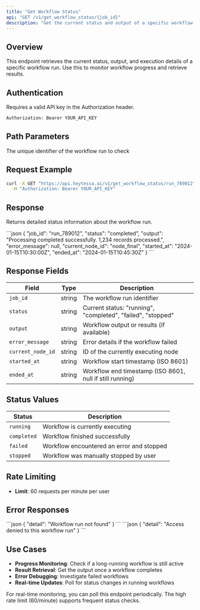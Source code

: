 ```yaml
---
title: "Get Workflow Status"
api: "GET /v1/get_workflow_status/{job_id}"
description: "Get the current status and output of a specific workflow run"
---
```


## Overview

This endpoint retrieves the current status, output, and execution details of a specific workflow run. Use this to monitor workflow progress and retrieve results.

## Authentication

Requires a valid API key in the Authorization header.

```bash
Authorization: Bearer YOUR_API_KEY
```

## Path Parameters

<ParamField path="job_id" type="string" required>
  The unique identifier of the workflow run to check
</ParamField>

## Request Example

```bash
curl -X GET "https://api.heytessa.ai/v1/get_workflow_status/run_789012" \
  -H "Authorization: Bearer YOUR_API_KEY"
```

## Response

Returns detailed status information about the workflow run.

<ResponseExample>
```json
{
  "job_id": "run_789012",
  "status": "completed",
  "output": "Processing completed successfully. 1,234 records processed.",
  "error_message": null,
  "current_node_id": "node_final",
  "started_at": "2024-01-15T10:30:00Z",
  "ended_at": "2024-01-15T10:45:30Z"
}
```
</ResponseExample>

## Response Fields

| Field | Type | Description |
|-------|------|-------------|
| `job_id` | string | The workflow run identifier |
| `status` | string | Current status: "running", "completed", "failed", "stopped" |
| `output` | string | Workflow output or results (if available) |
| `error_message` | string | Error details if the workflow failed |
| `current_node_id` | string | ID of the currently executing node |
| `started_at` | string | Workflow start timestamp (ISO 8601) |
| `ended_at` | string | Workflow end timestamp (ISO 8601, null if still running) |

## Status Values

| Status | Description |
|--------|-------------|
| `running` | Workflow is currently executing |
| `completed` | Workflow finished successfully |
| `failed` | Workflow encountered an error and stopped |
| `stopped` | Workflow was manually stopped by user |

## Rate Limiting

- **Limit**: 60 requests per minute per user

## Error Responses

<ResponseExample>
```json
{
  "detail": "Workflow run not found"
}
```
</ResponseExample>

<ResponseExample>
```json
{
  "detail": "Access denied to this workflow run"
}
```
</ResponseExample>

## Use Cases

- **Progress Monitoring**: Check if a long-running workflow is still active
- **Result Retrieval**: Get the output once a workflow completes
- **Error Debugging**: Investigate failed workflows
- **Real-time Updates**: Poll for status changes in running workflows

<Note>
  For real-time monitoring, you can poll this endpoint periodically. The high rate limit (60/minute) supports frequent status checks.
</Note>
